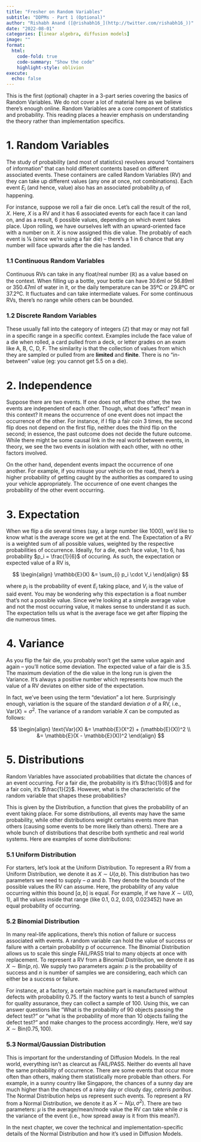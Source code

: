 ```yaml
---
title: "Fresher on Random Variables"
subtitle: "DDPMs - Part 1 (Optional)"
author: "Rishabh Anand ([@rishabh16_](http://twitter.com/rishabh16_))"
date: "2022-08-01"
categories: [linear algebra, diffusion models]
image: ""
format:
  html:
    code-fold: true
    code-summary: "Show the code"
    highlight-style: oblivion
execute: 
  echo: false
---
```



This is the first (optional) chapter in a 3-part series covering the basics of Random Variables. We do not cover a lot of material here as we believe there's enough online. Random Variables are a core component of statistics and probability. This reading places a heavier emphasis on understanding the theory rather than implementation specifics.

# 1. Random Variables
The study of probability (and most of statistics) revolves around “containers of information” that can hold different contents based on different associated events. These containers are called Random Variables (RV) and they can take up different values (any one at once, not combinations). Each event $E_i$ (and hence, value) also has an associated probability $p_i$ of happening. 

For instance, suppose we roll a fair die once. Let’s call the result of the roll, $X$. Here, $X$ is a RV and it has 6 associated events for each face it can land on, and as a result, 6 possible values, depending on which event takes place. Upon rolling, we have ourselves left with an upward-oriented face with a number on it. $X$ is now assigned this die value. The probably of each event is ⅙ (since we’re using a fair die) – there’s a 1 in 6 chance that any number will face upwards after the die has landed.


### 1.1 Continuous Random Variables

Continuous RVs can take in any float/real number ($\mathbb{R}$) as a value based on the context. When filling up a bottle, your bottle can have 30.6ml or 56.89ml or 350.47ml of water in it, or the daily temperature can be 35ºC or 29.8ºC or 37.2ºC. It fluctuates and can take intermediate values. For some continuous RVs, there's no range while others can be bounded.

### 1.2 Discrete Random Variables

These usually fall into the category of integers ($\mathbb{Z}$) that may or may not fall in a specific range in a specific context. Examples include the face value of a die when rolled, a card pulled from a deck, or letter grades on an exam like A, B, C, D, F. The similarity is that the collection of values from which they are sampled or pulled from are **limited** and **finite**. There is no "in-between" value (eg: you cannot get 5.5 on a die). 



# 2. Independence
Suppose there are two events. If one does not affect the other, the two events are independent of each other. Though, what does “affect” mean in this context? It means the occurrence of one event does not impact the occurrence of the other. For instance, if I flip a fair coin 3 times, the second flip does not depend on the first flip, neither does the third flip on the second; in essence, the past outcome does not decide the future outcome. While there might be some causal link in the real world between events, in theory, we see the two events in isolation with each other, with no other factors involved. 

On the other hand, dependent events impact the occurrence of one another. For example, if you misuse your vehicle on the road, there’s a higher probability of getting caught by the authorities as compared to using your vehicle appropriately. The occurrence of one event changes the probability of the other event occurring.


# 3. Expectation 
When we flip a die several times (say, a large number like 1000), we’d like to know what is the average score we get at the end. The Expectation of a RV is a weighted sum of all possible values, weighted by the respective probabilities of occurrence. Ideally, for a die, each face value, 1 to 6, has probability $p_i = \frac{1}{6}$ of occuring. As such, the expectation or expected value of a RV is,

$$
\begin{align}
    \mathbb{E}(X) &= \sum_{i} p_i \cdot V_i
\end{align}
$$

where $p_i$ is the probability of event $E_i$ taking place, and $V_i$ is the value of said event. You may be wondering why this expectation is a float number that’s not a possible value. Since we’re looking at a simple average value and not the most occurring value, it makes sense to understand it as such. The expectation tells us what is the average face we get after flipping the die numerous times. 


# 4. Variance
As you flip the fair die, you probably won’t get the same value again and again – you’ll notice some deviation. The expected value of a fair die is 3.5. The maximum deviation of the die value in the long run is given the Variance. It’s always a positive number which represents how much the value of a RV deviates on either side of the expectation. 

In fact, we’ve been using the term “deviation” a lot here. Surprisingly enough, variation is the square of the standard deviation $\sigma$ of a RV, i.e., $\text{Var}(X) = \sigma^2$. The variance of a random variable $X$ can be computed as follows:

$$
\begin{align}
    \text{Var}(X) &= \mathbb{E}(X^2) + (\mathbb{E}(X))^2 \\
    &= \mathbb{E}(X - \mathbb{E}(X))^2
\end{align}    
$$


# 5. Distributions
Random Variables have associated probabilities that dictate the chances of an event occurring. For a fair die, the probability is it’s $\frac{1}{6}$ and for a fair coin, it’s $\frac{1}{2}$. However, what is the characteristic of the random variable that shapes these probabilities? 

This is given by the Distribution, a function that gives the probability of an event taking place. For some distributions, all events may have the same probability, while other distributions weight certains events more than others (causing some events to be more likely than others). There are a whole bunch of distributions that describe both synthetic and real world systems. Here are examples of some distributions:



### 5.1 Uniform Distribution
For starters, let’s look at the Uniform Distribution. To represent a RV from a Uniform Distribution, we denote it as $X \sim U(a, b)$. This distribution has two parameters we need to supply – $a$ and $b$. They denote the bounds of the possible values the RV can assume. Here, the probability of any value occurring within this bound $[a, b]$ is equal. For example, if we have $X \sim U(0, 1)$, all the values inside that range (like 0.1, 0.2, 0.03, 0.023452) have an equal probability of occurring. 



### 5.2 Binomial Distribution
In many real-life applications, there’s this notion of failure or success associated with events. A random variable can hold the value of success or failure with a certain probability p of occurrence. The Binomial Distribution allows us to scale this single FAIL/PASS trial to many objects at once with replacement. To represent a RV from a Binomial Distribution, we denote it as $X \sim \text{Bin}(p, n)$. We supply two parameters again: $p$ is the probability of success and $n$ is number of samples we are considering, each which can either be a success or failure. 

For instance, at a factory, a certain machine part is manufactured without defects with probability 0.75. If the factory wants to test a bunch of samples for quality assurance, they can collect a sample of 100. Using this, we can answer questions like “What is the probability of 90 objects passing the defect test?” or “what is the probability of more than 10 objects failing the defect test?” and make changes to the process accordingly. Here, we’d say $X \sim \text{Bin}(0.75, 100)$.



### 5.3 Normal/Gaussian Distribution

This is important for the understanding of Diffusion Models. In the real world, everything isn’t as clearcut as FAIL/PASS. Neither do events all have the same probability of occurrence. There are some events that occur more often than others, making them statistically more probable than others. For example, in a sunny country like Singapore, the chances of a sunny day are much higher than the chances of a rainy day or cloudy day, _ceteris paribus_. The Normal Distribution helps us represent such events. To represent a RV from a Normal Distribution, we denote it as $X \sim N(\mu, \sigma^2)$. There are two parameters: $\mu$ is the average/mean/mode value the RV can take while $\sigma$ is the variance of the event (i.e., how spread away is it from this mean?). 

In the next chapter, we cover the technical and implementation-specific details of the Normal Distribution and how it's used in Diffusion Models.
